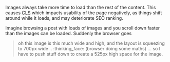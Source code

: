 Images always take more time to load than the rest of the content. This causes [CLS](https://web.dev/cls/) which impacts usability of the page negatively, as things shift around while it loads, and may deteriorate SEO ranking.

Imagine browsing a post with loads of images and you scroll down faster than the images can be loaded. Suddenly the browser goes

> oh this image is this much wide and high, and the layout is squeezing to 700px wide .. :thinking_face: (browser doing some maths) ... so I have to push stuff down to create a 525px high space for the image.
